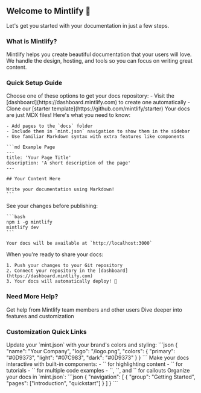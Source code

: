 ## Welcome to Mintlify 👋

Let's get you started with your documentation in just a few steps.

### What is Mintlify?

Mintlify helps you create beautiful documentation that your users will love. We handle the design, hosting, and tools so you can focus on writing great content.

### Quick Setup Guide

<Steps>
  <Step title="Create your repository">
    Choose one of these options to get your docs repository:
    - Visit the [dashboard](https://dashboard.mintlify.com) to create one automatically
    - Clone our [starter template](https://github.com/mintlify/starter)
  </Step>

  <Step title="Add your content">
    Your docs are just MDX files! Here's what you need to know:

    - Add pages to the `docs` folder
    - Include them in `mint.json` navigation to show them in the sidebar
    - Use familiar Markdown syntax with extra features like components

    ```md Example Page
    ---
    title: 'Your Page Title'
    description: 'A short description of the page'
    ---

    ## Your Content Here
    
    Write your documentation using Markdown!
    ```
  </Step>

  <Step title="Preview locally">
    See your changes before publishing:

    ```bash
    npm i -g mintlify
    mintlify dev
    ```

    Your docs will be available at `http://localhost:3000`
  </Step>

  <Step title="Deploy">
    When you're ready to share your docs:
    
    1. Push your changes to your Git repository
    2. Connect your repository in the [dashboard](https://dashboard.mintlify.com)
    3. Your docs will automatically deploy! 🎉
  </Step>
</Steps>

### Need More Help?

<CardGroup cols={2}>
  <Card title="Join our Community" icon="comments" href="https://mintlify.com/community">
    Get help from Mintlify team members and other users
  </Card>
  <Card title="Read the Docs" icon="book-open" href="https://mintlify.com/docs">
    Dive deeper into features and customization
  </Card>
</CardGroup>

### Customization Quick Links

<AccordionGroup>
  <Accordion title="Styling & Branding" icon="palette">
    Update your `mint.json` with your brand's colors and styling:
    ```json
    {
      "name": "Your Company",
      "logo": "/logo.png",
      "colors": {
        "primary": "#0D9373",
        "light": "#07C983",
        "dark": "#0D9373"
      }
    }
    ```
  </Accordion>

  <Accordion title="Add Components" icon="puzzle-piece">
    Make your docs interactive with built-in components:
    - `<Card>` for highlighting content
    - `<Steps>` for tutorials
    - `<CodeGroup>` for multiple code examples
    - `<Tip>`, `<Note>`, and `<Warning>` for callouts
  </Accordion>

  <Accordion title="Navigation Structure" icon="sitemap">
    Organize your docs in `mint.json`:
    ```json
    {
      "navigation": [
        {
          "group": "Getting Started",
          "pages": ["introduction", "quickstart"]
        }
      ]
    }
    ```
  </Accordion>
</AccordionGroup>
